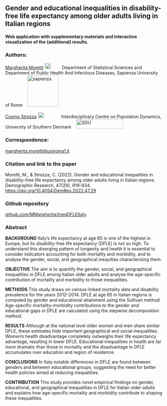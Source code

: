 <h2><b>Gender and educational inequalities in disability-free life expectancy among older adults living in Italian regions</b></h2>

<h4>Web application with supplementary materials and interactive visualization of the (additional) results.</h4>



<h3>Authors:</h3>
<a href="https://phd.uniroma1.it/web/MARGHERITA-MORETTI_nP1723038_IT.aspx">Margherita Moretti</a>
<a href="https://twitter.com/MorettiMarg"><img src="./fig_for_shiny/twitter_logo.svg" style="width:20px;height:20px;"></a> &nbsp;&nbsp;&nbsp;&nbsp;&nbsp;&nbsp;&nbsp;&nbsp;Department of Statistical Sciences and Department of Public Health And Infectious Diseases, Sapienza University of Rome &nbsp;&nbsp; <img src="./fig_for_shiny/Sapienza_logo.svg" alt="sapienza" width="100" height="100"> 


<a href="https://www.sdu.dk/en/forskning/forskningsenheder/samf/cpop/about_the_centre/our_people/cpop_dem/cosmo_strozza">Cosmo Strozza</a>
<a href="https://twitter.com/CosmoStrozza"><img src="./fig_for_shiny/twitter_logo.svg" style="width:20px;height:20px;"></a> &nbsp;&nbsp;&nbsp;&nbsp;&nbsp;&nbsp;&nbsp;&nbsp;&nbsp;&nbsp;&nbsp;&nbsp;&nbsp;Interdisciplinary Centre on Population Dynamics, University of Southern Denmark &nbsp;&nbsp; <img src="./fig_for_shiny/SDU_logo.svg" alt="SDU" width="150" height="30"> 


<h3>Correspondence:</h3>
<p><a href="mailto:margherita.moretti@uniroma1.it">margherita.moretti@uniroma1.it</a></p>


<h3>Citation and link to the paper</h3>
Moretti, M., & Strozza, C. (2022). Gender and educational inequalities in disability-free life expectancy among older adults living in Italian regions. Demographic Research, 47(29), 919–934. <a href="https://doi.org/10.4054/DemRes.2022.47.29">https://doi.org/10.4054/DemRes.2022.47.29</a>



<h3>Github repository</h3>
<a href="https://github.com/MMargherita/IneqDFLEItaly">github.com/MMargherita/IneqDFLEItaly</a>



<h3>Abstract</h3>
<p><b>BACKGROUND</b> Italy’s life expectancy at age 65 is one of the highest in Europe, but its disability-free life expectancy (DFLE) is not so high. To understand this diverging pattern of longevity and health it is essential to consider indicators accounting for both mortality and morbidity, and to analyse the gender, social, and geographical inequities characterising them.</p>


<p><b>OBJECTIVE</b> The aim is to quantify the gender, social, and geographical inequalities in DFLE among Italian older adults and analyse the age-specific contribution of mortality and morbidity to those inequalities.</p>


<p><b>METHODS</b> This study draws on census-linked mortality data and disability prevalence for the years 2012–2014. DFLE at age 65 in Italian regions is computed by gender and educational attainment using the Sullivan method. Age-specific mortality–morbidity contributions to the gender and educational gaps in DFLE are calculated using the stepwise decomposition method.</p>


<p><b>RESULTS</b> Although at the national level older women and men share similar DFLE, these estimates hide important geographical and social inequalities. Women’s health disadvantage completely outweighs their life expectancy advantage, resulting in lower DFLE. Educational inequalities in health are far more dramatic than those in mortality and the disadvantage in DFLE accumulates over education and region of residence.</p>


<p><b>CONCLUSIONS</b> In Italy notable differences in DFLE are found between genders and between educational groups, suggesting the need for better health policies aimed at reducing inequalities.</p>


<p><b>CONTRIBUTION</b> This study provides novel empirical findings on gender, educational, and geographical inequalities in DFLE for Italian older adults and explains how age-specific mortality and morbidity contribute to shaping these inequalities. </p>
